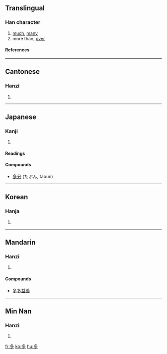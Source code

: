 {{see|夛}}

==Translingual==
{{stroke order|type=animate}}
===Han character===
{{Han char|rn=36|rad=夕|as=03|sn=6|four=2720<sub>7</sub>|canj=弓戈弓戈 (NINI)}}
# [[much]], [[many]]
# more than, [[over]]
====References====
{{Han ref|kx=0246.110|dkj=05756|dj=0489.060|hdz=20862.020|uh=591A|ud=22810|bh=A668|bd=42600}}
----

==Cantonese==
===Hanzi===
{{yue-hanzi|jyut=|y=do1}}
# {{defn|Cantonese}}
----
==Japanese==
===Kanji===
{{ja-kanji|grade=|rs=夕03}}
# {{defn|Japanese}} 
====Readings====
{{ja-readings|on=[[た]] (ta)|kun=[[おおい]] (多い, ōi), [[まさる]] (masaru), [[まさに]] (masani)}}

====Compounds====
* [[多分]] (たぶん, tabun)
  
----
==Korean==
===Hanja===
{{ko-hanja|hangeul=다|rv=da|mr=ta}}
# {{defn|Korean}}
----
==Mandarin==
===Hanzi===
{{cmn-hanzi|pin=[[duō]] (duo1)|wg=to<sup>1</sup>}}
# {{defn|Mandarin}}

====Compounds====
{{top2}}
*[[多多益善]]
{{mid2}}
{{bottom}}
----
==Min Nan==
===Hanzi===
{{nan-hanzi|poj=to (to<sup>1</sup>)}}
# {{defn|Min Nan}}

[[fr:多]]
[[ko:多]]
[[hu:多]]